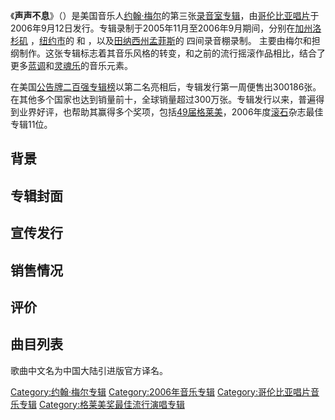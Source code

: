 {{NoteTA 
|T=zh-cn:声声不息 (约翰·梅尔专辑);
}}
{{not|聲生不息}}
{{Infobox album <!-- See Wikipedia:WikiProject_Albums -->
| Name        = 《声声不息》（Continuum）
| Type        = studio
| Artist      = [[约翰·梅尔|约翰·梅尔]]
| Cover       = John_Mayer_Continuum.jpg
| Released    = 2006年9月12日
| Recorded    = 2005年11月至2006年7月<br>{{link-en|The Village Recorder|The Village Recorder}}<br><small>([[加州|加州]][[洛杉矶|洛杉矶]])</small><br>{{link-en|Royal Studios|Royal Studios}}<br><small>([[田纳西州|田纳西州]][[孟菲斯|孟菲斯]])</small><br>{{link-en|Avatar Studios|Avatar Studios}}, {{link-en|Right Track/Sound on Sound|MSR Studios}}<br><small>([[纽约市|纽约市]])</small>
| Genre       = [[流行摇滚|流行摇滚]], [[蓝调摇滚|蓝调摇滚]], [[灵魂乐|白人灵乐]], [[软式摇滚|软式摇滚]]
| Label       = [[哥伦比亚唱片|哥伦比亚唱片]], {{link-en|Aware Records|Aware}}
| Producer    = 约翰·梅尔, {{link-en|史蒂夫·乔丹|Steve Jordan (musician)}}
| Length      = 48:34
| Last album  = ''[[Heavier_Things|Heavier Things]]''<br>(2003) <!-- only studio albums in chronology -->
| This album  = '''''Continuum'''''<br>(2006)
| Next album  = ''[[Battle_Studies_(album)|Battle Studies]]''<br>(2009)
| Misc        =
  {{Singles
  | Name           = Continuum
  | Type           = studio
  | single 1       = [[Waiting_on_the_World_to_Change|Waiting on the World to Change]]
  | single 1 date  = 2006年8月1日
  | single 2       = [[Belief_(song)|Belief]]
  | single 2 date  = 2006年11月
  | single 3       = [[Gravity_(John_Mayer_song)|Gravity]]
  | single 3 date  = 2007年1月31日
  | single 4       = [[Dreaming_with_a_Broken_Heart|Dreaming with a Broken Heart]]
  | single 4 date  = 2007年7月4日
  | single 5       = [[Say_(song)|Say]]
  | single 5 date  = 2007年11月20日
  }}
}}

《'''声声不息'''》（{{lang-en|Continuum}}）是美国音乐人[[约翰·梅尔|约翰·梅尔]]的第三张[[录音室专辑|录音室专辑]]，由[[哥伦比亚唱片|哥伦比亚唱片]]于2006年9月12日发行。专辑录制于2005年11月至2006年9月期间，分别在[[加州|加州]][[洛杉矶|洛杉矶]] {{link-en|The Village Recorder|The Village Recorder}}，[[纽约市|纽约市]]的 {{link-en|Avatar Studios|Avatar Studios}} 和 {{link-en|Right Track/Sound on Sound|MSR Studios}}，以及[[田纳西州|田纳西州]][[孟菲斯|孟菲斯]]的 {{link-en|Royal Studios|Royal Studios}} 四间录音棚录制。 主要由梅尔和{{link-en|史蒂夫·乔丹|Steve Jordan (musician)}}担纲制作。这张专辑标志着其音乐风格的转变，和之前的流行摇滚作品相比，结合了更多[[蓝调|蓝调]]和[[灵魂乐|灵魂乐]]的音乐元素。

在美国[[公告牌二百强专辑榜|公告牌二百强专辑榜]]以第二名亮相后，专辑发行第一周便售出300186张。在其他多个国家也达到销量前十，全球销量超过300万张。专辑发行以来，普遍得到业界好评，也帮助其赢得多个奖项，包括[[第49届格莱美奖|49届格莱美]]{{link-en|最佳流行演唱专辑|Best Pop Vocal Album}}，2006年度[[滚石|滚石]]杂志最佳专辑11位。

==背景==

==专辑封面==

==宣传发行==

==销售情况==

==评价==

==曲目列表==
歌曲中文名为中国大陆引进版官方译名。
{{tracklist
| collapsed       = 
| headline        = 2006版
| total_length    = 49:54
| title1          = 期待新的一天<br /> Waiting on the World to Change
| writer1         = [[John_Mayer|John Mayer]]
| length1         = 3:21
| title2          = 难以置信（我已爱上你）<br /> I Don't Trust Myself (With Loving You)
| writer2         = Mayer
| length2         = 4:52
| title3          = [[Belief_(歌曲)|信念]]<br />[[Belief_(歌曲)|Belief]]
| writer3         = Mayer
| length3         = 4:02
| title4          = 万有引力<br />Gravity
| writer4         = Mayer
| length4         = 4:05
| title5          = 生命有爱<br />The Heart of Life
| writer5         = Mayer
| length5         = 3:19
| title6          = 秃鹰<br />Vultures
| writer6         = Mayer, [[Steve_Jordan_(musician)|Steve Jordan]], [[Pino_Palladino|Pino Palladino]]
| length6         = 4:11
| title7          = 让列车停下<br />Stop This Train
| writer7         = Mayer
| length7         = 4:45
| title8          = 激情漫舞<br />Slow Dancing in a Burning Room
| writer8         = Mayer
| length8         = 4:02
| title9          = 像爱一样勇敢<br />[[Bold_as_Love_(song)|Bold as Love]]
| note9           = [[The_Jimi_Hendrix_Experience|The Jimi Hendrix Experience]] cover
| writer9         = [[Jimi_Hendrix|Jimi Hendrix]]
| length9         = 4:18
| title10         = 心碎入眠<br />Dreaming with a Broken Heart
| writer10        = Mayer
| length10        = 4:07
| title11         = 心伤未愈<br />In Repair
| writer11        = Mayer, [[Charlie_Hunter|Charlie Hunter]]
| length11        = 6:09
| title12         = 找到另一个你<br />I'm Gonna Find Another You
| writer12        = Mayer
| length12        = 2:43
}}
{{tracklist
| collapsed       = yes
| headline        = 2007双张限量版附加曲目
| total_length    = 36:43
| extra_column    = Live details
| title1          = Vultures (Live)
| writer1         = Mayer, Jordan, Palladino
| extra1          = [[Charter_One_Pavilion|Charter One Pavilion]], [[Chicago|Chicago]], [[Illinois|Illinois]], June 28, 2007
| length1         = 5:40
| title2          = Belief (Live)
| writer2         = Mayer
| extra2          = [[U.S._Bank_Arena|U.S. Bank Arena]], [[Cincinnati|Cincinnati]], [[Ohio|Ohio]], June 26, 2007
| length2         = 6:04
| title3          = Waiting on the World to Change (Live)
| writer3         = Mayer
| extra3          = [[Verizon_Center|Verizon Center]], [[Washington,_D.C.|Washington, D.C.]], July 25, 2007
| length3         = 3:39
| title4          = Dreaming with a Broken Heart (Live)
| writer4         = Mayer
| extra4          = [[Hollywood_Bowl|Hollywood Bowl]], [[Los_Angeles|Los Angeles]], [[California|California]], June 10, 2007
| length4         = 4:15
| title5          = [[I_Don't_Need_No_Doctor|I Don't Need No Doctor]] (Live)
| note5           = [[Ray_Charles|Ray Charles]] cover
| writer5         = Joseph Armstead, [[Ashford_&_Simpson|Nickolas Ashford]], [[Ashford_&_Simpson|Valerie Simpson]]
| extra5          = [[Wells_Fargo_Arena_(Des_Moines)|Wells Fargo Arena]], [[Des_Moines,_Iowa|Des Moines]], [[Iowa|Iowa]], June 18, 2007
| length5         = 5:54
| title6          = Gravity (Live)
| writer6         = Mayer
| extra6          = [[Blossom_Music_Center|Blossom Music Center]], [[Cuyahoga_Falls,_Ohio|Cuyahoga Falls]], Ohio, July 1, 2007
| length6         = 10:20
}}
{{tracklist
| collapsed       = yes
| headline        = 2008再版
| total_length    = 53:51
| title13         = [[Say_(song)|Say]]
| writer13        = Mayer
| length13        = 3:49
}}

{{DEFAULTSORT:Continuum (Album)}}
[[Category:约翰·梅尔专辑|Category:约翰·梅尔专辑]]
[[Category:2006年音乐专辑|Category:2006年音乐专辑]]
[[Category:哥伦比亚唱片音乐专辑|Category:哥伦比亚唱片音乐专辑]]
[[Category:格莱美奖最佳流行演唱专辑|Category:格莱美奖最佳流行演唱专辑]]